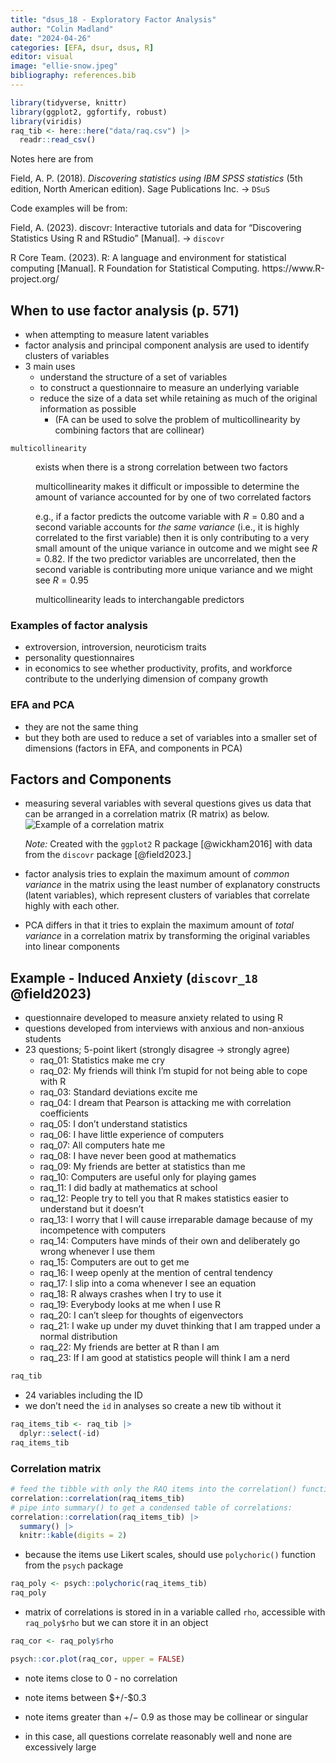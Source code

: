 ```yaml
---
title: "dsus_18 - Exploratory Factor Analysis"
author: "Colin Madland"
date: "2024-04-26"
categories: [EFA, dsur, dsus, R]
editor: visual
image: "ellie-snow.jpeg"
bibliography: references.bib
---
```


```r
library(tidyverse, knittr)
library(ggplot2, ggfortify, robust)
library(viridis)
raq_tib <- here::here("data/raq.csv") |>
  readr::read_csv()
```

Notes here are from

Field, A. P. (2018). *Discovering statistics using IBM SPSS statistics* (5th edition, North American edition). Sage Publications Inc. -\> `DSuS`

Code examples will be from:

Field, A. (2023). discovr: Interactive tutorials and data for “Discovering Statistics Using R and RStudio” \[Manual\]. -\> `discovr`

R Core Team. (2023). R: A language and environment for statistical computing \[Manual\]. R Foundation for Statistical Computing. https://www.R-project.org/

## When to use factor analysis (p. 571)

-   when attempting to measure latent variables
-   factor analysis and principal component analysis are used to identify clusters of variables
-   3 main uses
    -   understand the structure of a set of variables
    -   to construct a questionnaire to measure an underlying variable
    -   reduce the size of a data set while retaining as much of the original information as possible
        -   (FA can be used to solve the problem of multicollinearity by combining factors that are collinear)

::: callout

`multicollinearity`

:   exists when there is a strong correlation between two factors

:   multicollinearity makes it difficult or impossible to determine the amount of variance accounted for by one of two correlated factors

:   e.g., if a factor predicts the outcome variable with $R=0.80$ and a second variable accounts for *the same variance* (i.e., it is highly correlated to the first variable) then it is only contributing to a very small amount of the unique variance in outcome and we might see $R=0.82$. If the two predictor variables are uncorrelated, then the second variable is contributing more unique variance and we might see $R=0.95$

:   multicollinearity leads to interchangable predictors
:::

### Examples of factor analysis

-   extroversion, introversion, neuroticism traits
-   personality questionnaires
-   in economics to see whether productivity, profits, and workforce contribute to the underlying dimension of company growth

### EFA and PCA

-   they are not the same thing
-   but they both are used to reduce a set of variables into a smaller set of dimensions (factors in EFA, and components in PCA)

## Factors and Components

-   measuring several variables with several questions gives us data that can be arranged in a correlation matrix (R matrix) as below. ![Example of a correlation matrix](cor-matrix.png)

    *Note:* Created with the `ggplot2` R package [@wickham2016] with data from the `discovr` package [@field2023.]

-   factor analysis tries to explain the maximum amount of *common variance* in the matrix using the least number of explanatory constructs (latent variables), which represent clusters of variables that correlate highly with each other.

-   PCA differs in that it tries to explain the maximum amount of *total variance* in a correlation matrix by transforming the original variables into linear components

## Example - Induced Anxiety (`discovr_18` @field2023)

-   questionnaire developed to measure anxiety related to using R
-   questions developed from interviews with anxious and non-anxious students
-   23 questions; 5-point likert (strongly disagree -\> strongly agree)
    -   raq_01: Statistics make me cry
    -   raq_02: My friends will think I’m stupid for not being able to cope with R
    -   raq_03: Standard deviations excite me
    -   raq_04: I dream that Pearson is attacking me with correlation coefficients
    -   raq_05: I don’t understand statistics
    -   raq_06: I have little experience of computers
    -   raq_07: All computers hate me
    -   raq_08: I have never been good at mathematics
    -   raq_09: My friends are better at statistics than me
    -   raq_10: Computers are useful only for playing games
    -   raq_11: I did badly at mathematics at school
    -   raq_12: People try to tell you that R makes statistics easier to understand but it doesn’t
    -   raq_13: I worry that I will cause irreparable damage because of my incompetence with computers
    -   raq_14: Computers have minds of their own and deliberately go wrong whenever I use them
    -   raq_15: Computers are out to get me
    -   raq_16: I weep openly at the mention of central tendency
    -   raq_17: I slip into a coma whenever I see an equation
    -   raq_18: R always crashes when I try to use it
    -   raq_19: Everybody looks at me when I use R
    -   raq_20: I can’t sleep for thoughts of eigenvectors
    -   raq_21: I wake up under my duvet thinking that I am trapped under a normal distribution
    -   raq_22: My friends are better at R than I am
    -   raq_23: If I am good at statistics people will think I am a nerd

```r
raq_tib
```

-   24 variables including the ID
-   we don't need the `id` in analyses so create a new tib without it

```r
raq_items_tib <- raq_tib |> 
  dplyr::select(-id)
raq_items_tib
```

### Correlation matrix

```r
# feed the tibble with only the RAQ items into the correlation() function
correlation::correlation(raq_items_tib)
# pipe into summary() to get a condensed table of correlations:
correlation::correlation(raq_items_tib) |>
  summary() |> 
  knitr::kable(digits = 2)
```

-   because the items use Likert scales, should use `polychoric()` function from the `psych` package

```r
raq_poly <- psych::polychoric(raq_items_tib)
raq_poly
```

-   matrix of correlations is stored in in a variable called `rho`, accessible with `raq_poly$rho` but we can store it in an object

```r
raq_cor <- raq_poly$rho

```

```r
psych::cor.plot(raq_cor, upper = FALSE)

```

-   note items close to 0 - no correlation

-   note items between \$+/-\$0.3

-   note items greater than $+/-$ 0.9 as those may be collinear or singular

-   in this case, all questions correlate reasonably well and none are excessively large